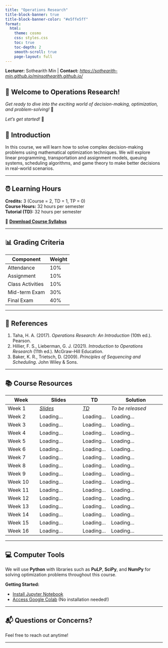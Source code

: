 ```yaml
---
title: "Operations Research"
title-block-banner: true
title-block-banner-color: "#e5ffe5ff"
format:
  html:
    theme: cosmo
    css: styles.css
    toc: true
    toc-depth: 2
    smooth-scroll: true
    page-layout: full
---
```


::: {.lecturer-info}
**Lecturer:** Sothearith Min | **Contact:** [*https://sothearith-min.github.io/minsothearith.github.io/*](https://sothearith-min.github.io/minsothearith.github.io/) 
:::

::: {.welcome-box}
# 👋 Welcome to Operations Research!

*Get ready to dive into the exciting world of decision-making, optimization, and problem-solving!* 🚀  

*Let's get started!* 🎯
:::

::: {.intro-box}
## 📘 Introduction

In this course, we will learn how to solve complex decision-making problems using mathematical optimization techniques. We will explore linear programming, transportation and assignment models, queuing systems, scheduling algorithms, and game theory to make better decisions in real-world scenarios.
:::
------------------------------------------------------------------------

## ⏰ Learning Hours

**Credits:** 3 (Course = 2, TD = 1, TP = 0)  
**Course Hours:** 32 hours per semester  
**Tutorial (TD):** 32 hours per semester

📄 **[Download Course Syllabus](Course_Syllabus_Operation_Research.pdf)**

------------------------------------------------------------------------

## 📊 Grading Criteria

| Component | Weight |
|-----------|--------|
| Attendance | 10% |
| Assignment | 10% |
| Class Activities | 10% |
| Mid-term Exam | 30% |
| Final Exam | 40% |

------------------------------------------------------------------------

## 📖 References

1. Taha, H. A. (2017). *Operations Research: An Introduction* (10th ed.). Pearson.
2. Hillier, F. S., Lieberman, G. J. (2021). *Introduction to Operations Research* (11th ed.). McGraw-Hill Education.
3. Baker, K. R., Trietsch, D. (2009). *Principles of Sequencing and Scheduling*. John Wiley & Sons.

------------------------------------------------------------------------

## 📚 Course Resources

| Week | Slides | TD | Solution |
|------|--------|-----|----------|
| Week 1 | [*Slides*](Slides\Week_1\index.html) | [*TD*](Slides\TD\TD___Week_1.pdf) | *To be released* |
| Week 2 | Loading... | Loading... | Loading... |
| Week 3 | Loading... | Loading... | Loading... |
| Week 4 | Loading... | Loading... | Loading... |
| Week 5 | Loading... | Loading... | Loading... |
| Week 6 | Loading... | Loading... | Loading... |
| Week 7 | Loading... | Loading... | Loading... |
| Week 8 | Loading... | Loading... | Loading... |
| Week 9 | Loading... | Loading... | Loading... |
| Week 10 | Loading... | Loading... | Loading... |
| Week 11 | Loading... | Loading... | Loading... |
| Week 12 | Loading... | Loading... | Loading... |
| Week 13 | Loading... | Loading... | Loading... |
| Week 14 | Loading... | Loading... | Loading... |
| Week 15 | Loading... | Loading... | Loading... |
| Week 16 | Loading... | Loading... | Loading... |



------------------------------------------------------------------------


## 💻 Computer Tools

We will use **Python** with libraries such as **PuLP**, **SciPy**, and **NumPy** for solving optimization problems throughout this course.


**Getting Started:**

- [Install Jupyter Notebook](https://jupyter.org/install)
- [Access Google Colab](https://colab.research.google.com/) (No installation needed!)

------------------------------------------------------------------------


## 📬 Questions or Concerns?

Feel free to reach out anytime! 

------------------------------------------------------------------------


